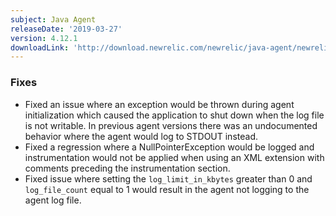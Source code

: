 ```yaml
---
subject: Java Agent
releaseDate: '2019-03-27'
version: 4.12.1
downloadLink: 'http://download.newrelic.com/newrelic/java-agent/newrelic-agent/4.12.1/'
---
```


### Fixes

* Fixed an issue where an exception would be thrown during agent initialization which caused the application to shut down when the log file is not writable. In previous agent versions there was an undocumented behavior where the agent would log to STDOUT instead.
* Fixed a regression where a NullPointerException would be logged and instrumentation would not be applied when using an XML extension with comments preceding the instrumentation section.
* Fixed issue where setting the `log_limit_in_kbytes` greater than 0 and `log_file_count` equal to 1 would result in the agent not logging to the agent log file.
